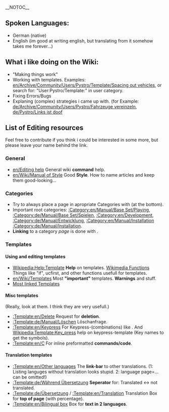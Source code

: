 __NOTOC__
== Spoken Languages: ==
* German (native)
* English (im good at writing english, but translating from it somehow takes me forever...)
== What i like doing on the Wiki: ==
* "Making things work"
* Working with templates. Examples: [[en/Archive/Community/Users/Pystro/Template/Spacing out vehicles]], or search for: "User:Pystro/Template:" in user category.
* Fixing Errors/Bugs
* Explaning (complex) strategies i came up with. (for Example: [[de/Archive/Community/Users/Pystro/Fahrzeuge vereinzeln]], [[de/Pystro/Links ist doof]]
== List of Editing resources ==
{{en/Bilingual box|de
|Meine Favoriten, hauptsächlich als Nachschlagewerk für mich selbst, aber ich hoffe, ich kann auch anderen damit helfen.
|My favourites, mainly as a quick reference for myself , but i hope its also usefull to others.
}}
Feel free to contribute if you think i could be interested in some more, but please leave your name behind the link.
=== General ===
* [[en/Editing help]] General wiki '''command''' help.
* [[en/Wiki/Manual of Style]] Good '''Style'''. How to name articles and keep them good-looking...
=== Categories ===
* Try to always place a page in apropriate Categories with {{en/C|<nowiki>[[Category:Example]]</nowiki>|}} (at the bottom).
* Important root categories: [[:Category:en/Manual/Base Set/Playing]], [[:Category:de/Manual/Base Set/Spielen]], [[:Category:en/Development]], [[:Category:de/Manual/Entwicklung]], [[:Category:en/Manual/Installation]] [[:Category:de/Manual/Installation]].
* '''Linking''' to a category ''page'' is done with {{en/C|<nowiki>[[:Category:Example]]</nowiki>|}}.
=== Templates ===
==== Using and editing templates ====
* [https://en.wikipedia.org/wiki/Help:Template Wikipedia:Help:Template] '''Help''' on templates. [https://en.wikipedia.org/wiki/Help:Magic_words Wikimedia Functions] Things like "if", ucfirst, and other functions usefull for templates.
* [[en/Wiki/Templates]] Most '''"important"''' templates. '''Warnings''' and stuff.
* [http://wiki.openttd.org/Special:Mostlinkedtemplates?limit=500 Most linked Templates]
==== Misc templates ====
(Really, look at them. I think they are very usefull.)
* [[:Template:en/Delete]] Request for '''deletion'''.
* [[:Template:de/Manual/Löschen]] Löschanfrage.
* [[:Template:en/Keypress]] For Keypress-(combinations) like {{en/Keypress|Shift|F8}}. And [https://en.wikipedia.org/wiki/Template:Key_press Wikipedia:Template:Key_press] help on keypress-template (Key names to get the symbols).
* [[:Template:en/C]] For inline preformatted '''commands/code'''.
==== Translation templates ====
* [[:Template:en/Other languages]] The '''link-bar''' to other translations. (1: Listing languges without translation looks stupid. 2: language page=... can be omitted!)
* [[:Template:de/Während Übersetzung]] '''Seperator''' for: Translated <-> not translated.
* [[:Template:de/Übersetzung]] / [[:Template:en/Translation]] Translation Box for '''top of page''' (with percentage).
* [[:Template:en/Bilingual box]] Box for '''text in 2 languages'''.